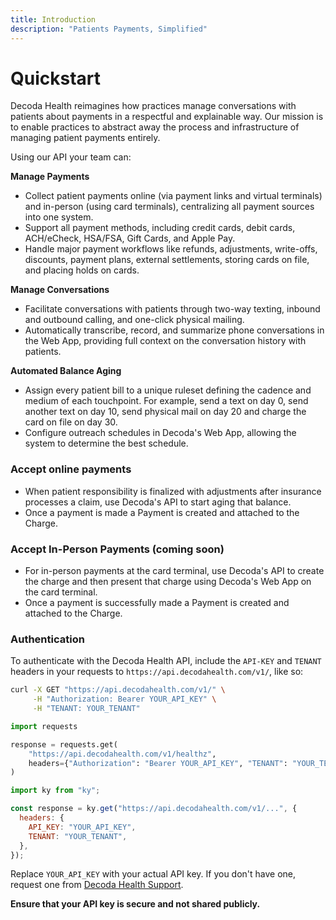 ```yaml
---
title: Introduction
description: "Patients Payments, Simplified"
---
```


# Quickstart

Decoda Health reimagines how practices manage conversations with patients about payments in a respectful and explainable way. Our mission is to enable practices to abstract away the process and infrastructure of managing patient payments entirely.

Using our API your team can:

**Manage Payments**

- Collect patient payments online (via payment links and virtual terminals) and in-person (using card terminals), centralizing all payment sources into one system.
- Support all payment methods, including credit cards, debit cards, ACH/eCheck, HSA/FSA, Gift Cards, and Apple Pay.
- Handle major payment workflows like refunds, adjustments, write-offs, discounts, payment plans, external settlements, storing cards on file, and placing holds on cards.

**Manage Conversations**

- Facilitate conversations with patients through two-way texting, inbound and outbound calling, and one-click physical mailing.
- Automatically transcribe, record, and summarize phone conversations in the Web App, providing full context on the conversation history with patients.

**Automated Balance Aging**

- Assign every patient bill to a unique ruleset defining the cadence and medium of each touchpoint. For example, send a text on day 0, send another text on day 10, send physical mail on day 20 and charge the card on file on day 30.
- Configure outreach schedules in Decoda's Web App, allowing the system to determine the best schedule.

### Accept online payments

- When patient responsibility is finalized with adjustments after insurance processes a claim, use Decoda's API to start aging that balance.
- Once a payment is made a Payment is created and attached to the Charge.

### **Accept In-Person Payments (coming soon)**

- For in-person payments at the card terminal, use Decoda's API to create the charge and then present that charge using Decoda's Web App on the card terminal.
- Once a payment is successfully made a Payment is created and attached to the Charge.

### Authentication

To authenticate with the Decoda Health API, include the `API-KEY` and `TENANT` headers in your requests to `https://api.decodahealth.com/v1/`, like so:

<CodeGroup>

```bash auth.sh
curl -X GET "https://api.decodahealth.com/v1/" \
     -H "Authorization: Bearer YOUR_API_KEY" \
     -H "TENANT: YOUR_TENANT"
```

```python auth.py
import requests

response = requests.get(
    "https://api.decodahealth.com/v1/healthz",
    headers={"Authorization": "Bearer YOUR_API_KEY", "TENANT": "YOUR_TENANT"}
)
```

```javascript auth.ts
import ky from "ky";

const response = ky.get("https://api.decodahealth.com/v1/...", {
  headers: {
    API_KEY: "YOUR_API_KEY",
    TENANT: "YOUR_TENANT",
  },
});
```

</CodeGroup>

Replace `YOUR_API_KEY` with your actual API key. If you don't have one, request one from [Decoda Health Support](https://decodahealth.com/contact-us).

**Ensure that your API key is secure and not shared publicly.**
